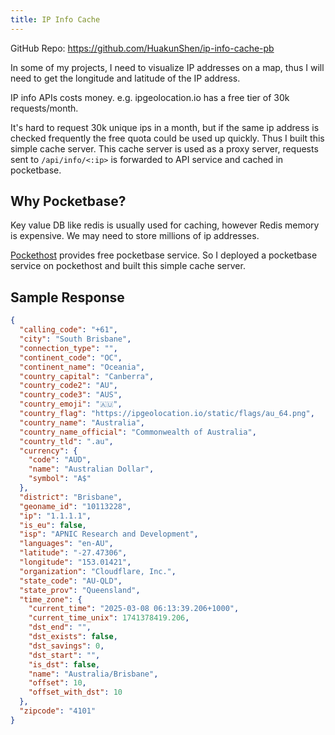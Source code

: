 ```yaml
---
title: IP Info Cache
---
```


GitHub Repo: https://github.com/HuakunShen/ip-info-cache-pb

In some of my projects, I need to visualize IP addresses on a map, thus I will need to get the longitude and latitude of the IP address.

IP info APIs costs money. e.g. ipgeolocation.io has a free tier of 30k requests/month.

It's hard to request 30k unique ips in a month, but if the same ip address is checked frequently the free quota could be used up quickly. Thus I built this simple cache server. This cache server is used as a proxy server, requests sent to `/api/info/<:ip>` is forwarded to API service and cached in pocketbase.

## Why Pocketbase?

Key value DB like redis is usually used for caching, however Redis memory is expensive. 
We may need to store millions of ip addresses.

[Pockethost](https://pockethost.io/) provides free pocketbase service. So I deployed a pocketbase service on pockethost and built this simple cache server.

## Sample Response

```json
{
  "calling_code": "+61",
  "city": "South Brisbane",
  "connection_type": "",
  "continent_code": "OC",
  "continent_name": "Oceania",
  "country_capital": "Canberra",
  "country_code2": "AU",
  "country_code3": "AUS",
  "country_emoji": "🇦🇺",
  "country_flag": "https://ipgeolocation.io/static/flags/au_64.png",
  "country_name": "Australia",
  "country_name_official": "Commonwealth of Australia",
  "country_tld": ".au",
  "currency": {
    "code": "AUD",
    "name": "Australian Dollar",
    "symbol": "A$"
  },
  "district": "Brisbane",
  "geoname_id": "10113228",
  "ip": "1.1.1.1",
  "is_eu": false,
  "isp": "APNIC Research and Development",
  "languages": "en-AU",
  "latitude": "-27.47306",
  "longitude": "153.01421",
  "organization": "Cloudflare, Inc.",
  "state_code": "AU-QLD",
  "state_prov": "Queensland",
  "time_zone": {
    "current_time": "2025-03-08 06:13:39.206+1000",
    "current_time_unix": 1741378419.206,
    "dst_end": "",
    "dst_exists": false,
    "dst_savings": 0,
    "dst_start": "",
    "is_dst": false,
    "name": "Australia/Brisbane",
    "offset": 10,
    "offset_with_dst": 10
  },
  "zipcode": "4101"
}
```
